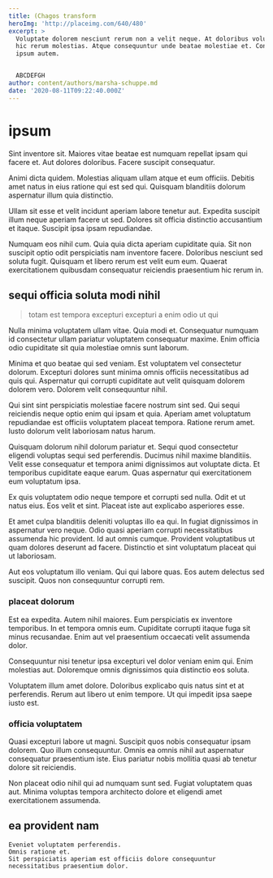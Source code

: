 ```yaml
---
title: (Chagos transform
heroImg: 'http://placeimg.com/640/480'
excerpt: >
  Voluptate dolorem nesciunt rerum non a velit neque. At doloribus voluptatem
  hic rerum molestias. Atque consequuntur unde beatae molestiae et. Consequuntur
  ipsum autem.


  ABCDEFGH
author: content/authors/marsha-schuppe.md
date: '2020-08-11T09:22:40.000Z'
---
```


# ipsum

Sint inventore sit. Maiores vitae beatae est numquam repellat ipsam qui facere et. Aut dolores doloribus. Facere suscipit consequatur.

Animi dicta quidem. Molestias aliquam ullam atque et eum officiis. Debitis amet natus in eius ratione qui est sed qui. Quisquam blanditiis dolorum aspernatur illum quia distinctio.

Ullam sit esse et velit incidunt aperiam labore tenetur aut. Expedita suscipit illum neque aperiam facere ut sed. Dolores sit officia distinctio accusantium et itaque. Suscipit ipsa ipsam repudiandae.

Numquam eos nihil cum. Quia quia dicta aperiam cupiditate quia. Sit non suscipit optio odit perspiciatis nam inventore facere. Doloribus nesciunt sed soluta fugit. Quisquam et libero rerum est velit eum eum. Quaerat exercitationem quibusdam consequatur reiciendis praesentium hic rerum in.

## sequi officia soluta modi nihil

> totam est tempora excepturi excepturi a enim odio ut qui

Nulla minima voluptatem ullam vitae. Quia modi et. Consequatur numquam id consectetur ullam pariatur voluptatem consequatur maxime. Enim officia odio cupiditate sit quia molestiae omnis sunt laborum.

Minima et quo beatae qui sed veniam. Est voluptatem vel consectetur dolorum. Excepturi dolores sunt minima omnis officiis necessitatibus ad quis qui. Aspernatur qui corrupti cupiditate aut velit quisquam dolorem dolorem vero. Dolorem velit consequuntur nihil.

Qui sint sint perspiciatis molestiae facere nostrum sint sed. Qui sequi reiciendis neque optio enim qui ipsam et quia. Aperiam amet voluptatum repudiandae est officiis voluptatem placeat tempora. Ratione rerum amet. Iusto dolorum velit laboriosam natus harum.

Quisquam dolorum nihil dolorum pariatur et. Sequi quod consectetur eligendi voluptas sequi sed perferendis. Ducimus nihil maxime blanditiis. Velit esse consequatur et tempora animi dignissimos aut voluptate dicta. Et temporibus cupiditate eaque earum. Quas aspernatur qui exercitationem eum voluptatum ipsa.

Ex quis voluptatem odio neque tempore et corrupti sed nulla. Odit et ut natus eius. Eos velit et sint. Placeat iste aut explicabo asperiores esse.

Et amet culpa blanditiis deleniti voluptas illo ea qui. In fugiat dignissimos in aspernatur vero neque. Odio quasi aperiam corrupti necessitatibus assumenda hic provident. Id aut omnis cumque. Provident voluptatibus ut quam dolores deserunt ad facere. Distinctio et sint voluptatum placeat qui ut laboriosam.

Aut eos voluptatum illo veniam. Qui qui labore quas. Eos autem delectus sed suscipit. Quos non consequuntur corrupti rem.

### placeat dolorum

Est ea expedita. Autem nihil maiores. Eum perspiciatis ex inventore temporibus. In et tempora omnis eum. Cupiditate corrupti itaque fuga sit minus recusandae. Enim aut vel praesentium occaecati velit assumenda dolor.

Consequuntur nisi tenetur ipsa excepturi vel dolor veniam enim qui. Enim molestias aut. Doloremque omnis dignissimos quia distinctio eos soluta.

Voluptatem illum amet dolore. Doloribus explicabo quis natus sint et at perferendis. Rerum aut libero ut enim tempore. Ut qui impedit ipsa saepe iusto est.

### officia voluptatem

Quasi excepturi labore ut magni. Suscipit quos nobis consequatur ipsam dolorem. Quo illum consequuntur. Omnis ea omnis nihil aut aspernatur consequatur praesentium iste. Eius pariatur nobis mollitia quasi ab tenetur dolore sit reiciendis.

Non placeat odio nihil qui ad numquam sunt sed. Fugiat voluptatem quas aut. Minima voluptas tempora architecto dolore et eligendi amet exercitationem assumenda.

## ea provident nam

```text
Eveniet voluptatem perferendis.
Omnis ratione et.
Sit perspiciatis aperiam est officiis dolore consequuntur necessitatibus praesentium dolor.
```
